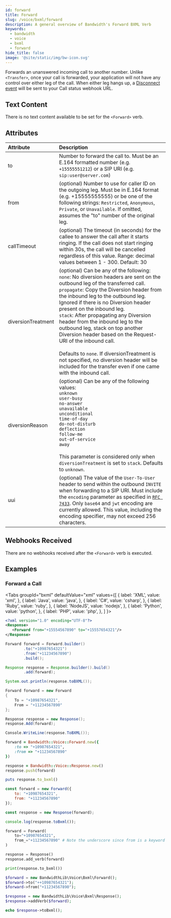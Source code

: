 ```yaml
---
id: forward
title: Forward
slug: /voice/bxml/forward
description: A general overview of Bandwidth's Forward BXML Verb
keywords:
  - bandwidth
  - voice
  - bxml
  - forward
hide_title: false
image: '@site/static/img/bw-icon.svg'
---
```



Forwards an unanswered incoming call to another number.  Unlike `<Transfer>`, once your call is forwarded, your application will not have any control over either leg of the call.  When either leg hangs up, a [Disconnect event](/docs/voice/webhooks/disconnect/) will be sent to your Call status webhook URL.

## Text Content

There is no text content available to be set for the `<Forward>` verb.

## Attributes

| Attribute          | Description |
|:-------------------|:------------|
| to                 | Number to forward the call to. Must be an E.164 formatted number (e.g. `+15555551212`) or a SIP URI (e.g. `sip:user@server.com`) |
| from               | (optional) Number to use for caller ID on the outgoing leg. Must be in E.164 format (e.g. +15555555555) or be one of the following strings: `Restricted`, `Anonymous`, `Private`, or `Unavailable`. If omitted, assumes the "to" number of the original leg. |
| callTimeout        | (optional) The timeout (in seconds) for the callee to answer the call after it starts ringing. If the call does not start ringing within 30s, the call will be cancelled regardless of this value. Range: decimal values between 1 - 300. Default: 30 |
| diversionTreatment | (optional) Can be any of the following: <br/> `none`: No diversion headers are sent on the outbound leg of the transferred call. <br/>`propagate`: Copy the Diversion header from the inbound leg to the outbound leg. Ignored if there is no Diversion header present on the inbound leg. <br/>`stack`: After propagating any Diversion header from the inbound leg to the outbound leg, stack on top another Diversion header based on the Request-URI of the inbound call. <br/><br/>Defaults to `none`.  If diversionTreatment is not specified, no diversion header will be included for the transfer even if one came with the inbound call. |
| diversionReason    | (optional) Can be any of the following values: <br/>`unknown`<br/>`user-busy`<br/>`no-answer`<br/>`unavailable`<br/>`unconditional`<br/>`time-of-day`<br/>`do-not-disturb`<br/>`deflection`<br/>`follow-me`<br/>`out-of-service`<br/>`away` <br/><br/>This parameter is considered only when `diversionTreatment` is set to `stack`.  Defaults to `unknown`. |
| uui                | (optional) The value of the `User-To-User` header to send within the outbound `INVITE` when forwarding to a SIP URI. Must include the `encoding` parameter as specified in [`RFC 7433`](https://tools.ietf.org/html/rfc7433). Only `base64` and `jwt` encoding are currently allowed. This value, including the encoding specifier, may not exceed 256 characters. |

## Webhooks Received

There are no webhooks received after the `<Forward>` verb is executed.

## Examples

### Forward a Call

<Tabs
  groupId="bxml"
  defaultValue="xml"
  values={[
    { label: 'XML', value: 'xml', },
    { label: 'Java', value: 'java', },
    { label: 'C#', value: 'csharp', },
    { label: 'Ruby', value: 'ruby', },
    { label: 'NodeJS', value: 'nodejs', },
    { label: 'Python', value: 'python', },
    { label: 'PHP', value: 'php', },
  ]
}>
<TabItem value="xml">

```xml
<?xml version="1.0" encoding="UTF-8"?>
<Response>
   <Forward from="+15554567890" to="+15557654321"/>
</Response>
```

</TabItem>
<TabItem value="java">

```java
Forward forward = Forward.builder()
        .to("+10987654321")
        .from("+11234567890")
        .build();

Response response = Response.builder().build()
        .add(forward);

System.out.println(response.toBXML());
```

</TabItem>
<TabItem value="csharp">

```csharp
Forward forward = new Forward
{
    To = "+10987654321",
    From = "+11234567890"
};

Response response = new Response();
response.Add(forward);

Console.WriteLine(response.ToBXML());
```

</TabItem>
<TabItem value="ruby">

```ruby
forward = Bandwidth::Voice::Forward.new({
    :to => "+10987654321",
    :from => "+11234567890"
})

response = Bandwidth::Voice::Response.new()
response.push(forward)

puts response.to_bxml()
```

</TabItem>
<TabItem value="nodejs">

```js
const forward = new Forward({
    to: "+10987654321",
    from: "+11234567890"
});

const response = new Response(forward);

console.log(response.toBxml());
```

</TabItem>
<TabItem value="python">

```python
forward = Forward(
    to="+10987654321",
    from_="+11234567890" # Note the underscore since from is a keyword in python
)

response = Response()
response.add_verb(forward)

print(response.to_bxml())
```

</TabItem>
<TabItem value="php">

```php
$forward = new BandwidthLib\Voice\Bxml\Forward();
$forward->to("++10987654321");
$forward->from("+11234567890");

$response = new BandwidthLib\Voice\Bxml\Response();
$response->addVerb($forward);

echo $response->toBxml();
```

</TabItem>
</Tabs>
